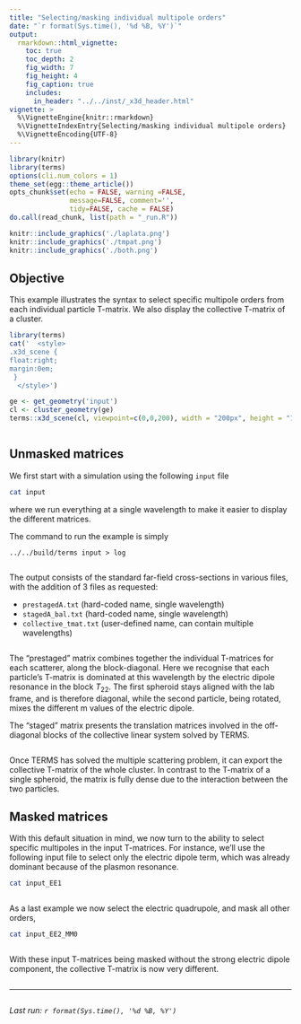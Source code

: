 ```yaml
---
title: "Selecting/masking individual multipole orders"
date: "`r format(Sys.time(), '%d %B, %Y')`"
output:
  rmarkdown::html_vignette:
    toc: true
    toc_depth: 2
    fig_width: 7
    fig_height: 4
    fig_caption: true
    includes:
      in_header: "../../inst/_x3d_header.html"
vignette: >
  %\VignetteEngine{knitr::rmarkdown}
  %\VignetteIndexEntry{Selecting/masking individual multipole orders}
  %\VignetteEncoding{UTF-8}
---
```


```r
library(knitr)
library(terms)
options(cli.num_colors = 1)
theme_set(egg::theme_article())
opts_chunk$set(echo = FALSE, warning =FALSE,
               message=FALSE, comment='', 
               tidy=FALSE, cache = FALSE)
do.call(read_chunk, list(path = "_run.R"))
```


```r
knitr::include_graphics('./laplata.png')
knitr::include_graphics('./tmpat.png')
knitr::include_graphics('./both.png')
```

## Objective

This example illustrates the syntax to select specific multipole orders from each individual particle T-matrix. We also display the collective T-matrix of a cluster.


```r
library(terms)
cat('  <style>
.x3d_scene {
float:right;
margin:0em;
 }
  </style>')

ge <- get_geometry('input')
cl <- cluster_geometry(ge)
terms::x3d_scene(cl, viewpoint=c(0,0,200), width = "200px", height = "150px", default_material='gold')
```

```r
```

## Unmasked matrices

We first start with a simulation using the following `input` file

```bash
cat input
```

where we run everything at a single wavelength to make it easier to display the different matrices.

The command to run the example is simply

```
../../build/terms input > log
```

```r
```

The output consists of the standard far-field cross-sections in various files, with the addition of 3 files as requested: 

- `prestagedA.txt` (hard-coded name, single wavelength)
- `stagedA_bal.txt` (hard-coded name, single wavelength)
- `collective_tmat.txt`  (user-defined name, can contain multiple wavelengths)

```r
```

The "prestaged" matrix combines together the individual T-matrices for each scatterer, along the block-diagonal. Here we recognise that each particle's T-matrix is dominated at this wavelength by the electric dipole resonance in the block $T_{22}$. The first spheroid stays aligned with the lab frame, and is therefore diagonal, while the second particle, being rotated, mixes the different m values of the electric dipole.

The "staged" matrix presents the translation matrices involved in the off-diagonal blocks of the collective linear system solved by TERMS. 

```r
```

Once TERMS has solved the multiple scattering problem, it can export the collective T-matrix of the whole cluster. In contrast to the T-matrix of a single spheroid, the matrix is fully dense due to the interaction between the two particles. 

## Masked matrices

With this default situation in mind, we now turn to the ability to select specific multipoles in the input T-matrices. For instance, we'll use the following input file to select only the electric dipole term, which was already dominant because of the plasmon resonance.

```bash
cat input_EE1
```

```r
```

As a last example we now select the electric quadrupole, and mask all other orders,

```bash
cat input_EE2_MM0
```

```r
```

With these input T-matrices being masked without the strong electric dipole component, the collective T-matrix is now very different.

```r
```


-----

```r
```
_Last run: `r format(Sys.time(), '%d %B, %Y')`_
